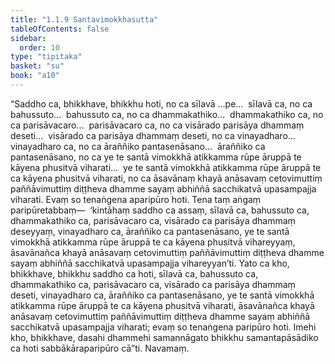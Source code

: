 ```yaml
---
title: "1.1.9 Santavimokkhasutta"
tableOfContents: false
sidebar:
  order: 10
type: "tipitaka"
basket: "su"
book: "a10"
---
```



<DynamicBreadcrumb />

<Division number="9" book="a10" bookNo="17" page="265">

<Paragraph number="40" book="a10">
“Saddho ca, bhikkhave, bhikkhu hoti, no ca sīlavā …pe…  sīlavā ca, no ca bahussuto…  bahussuto ca, no ca dhammakathiko…  dhammakathiko ca, no ca parisāvacaro…  parisāvacaro ca, no ca visārado parisāya dhammaṃ deseti…  visārado ca parisāya dhammaṃ deseti, no ca vinayadharo…  vinayadharo ca, no ca āraññiko pantasenāsano…  āraññiko ca pantasenāsano, no ca ye te santā vimokkhā atikkamma rūpe āruppā te kāyena phusitvā viharati…  ye te santā vimokkhā atikkamma rūpe āruppā te ca kāyena phusitvā viharati, no ca āsavānaṃ khayā anāsavaṃ cetovimuttiṃ paññāvimuttiṃ diṭṭheva dhamme sayaṃ abhiññā sacchikatvā upasampajja viharati. Evaṃ so tenaṅgena aparipūro hoti. Tena taṃ aṅgaṃ paripūretabbaṃ—  ‘kintāhaṃ saddho ca assaṃ, sīlavā ca, bahussuto ca, dhammakathiko ca, parisāvacaro ca, visārado ca parisāya dhammaṃ deseyyaṃ, vinayadharo ca, āraññiko ca pantasenāsano, ye te santā vimokkhā atikkamma rūpe āruppā te ca kāyena phusitvā vihareyyaṃ, āsavānañca khayā anāsavaṃ cetovimuttiṃ paññāvimuttiṃ diṭṭheva dhamme sayaṃ abhiññā sacchikatvā upasampajja vihareyyan’ti.
</Paragraph>

<Paragraph number="41" book="a10">
Yato ca kho, bhikkhave, bhikkhu saddho ca hoti, sīlavā ca, bahussuto ca, dhammakathiko ca, parisāvacaro ca, visārado ca parisāya dhammaṃ deseti, vinayadharo ca, āraññiko ca pantasenāsano, ye te santā vimokkhā atikkamma rūpe āruppā te ca kāyena phusitvā viharati, āsavānañca khayā anāsavaṃ cetovimuttiṃ paññāvimuttiṃ diṭṭheva dhamme sayaṃ abhiññā sacchikatvā upasampajja viharati; evaṃ so tenaṅgena paripūro hoti. Imehi kho, bhikkhave, dasahi dhammehi samannāgato bhikkhu samantapāsādiko ca hoti sabbākāraparipūro cā”ti.

</Paragraph>
</Division>

<Paragraph number="42" type="center" book="a10">
Navamaṃ.
</Paragraph>